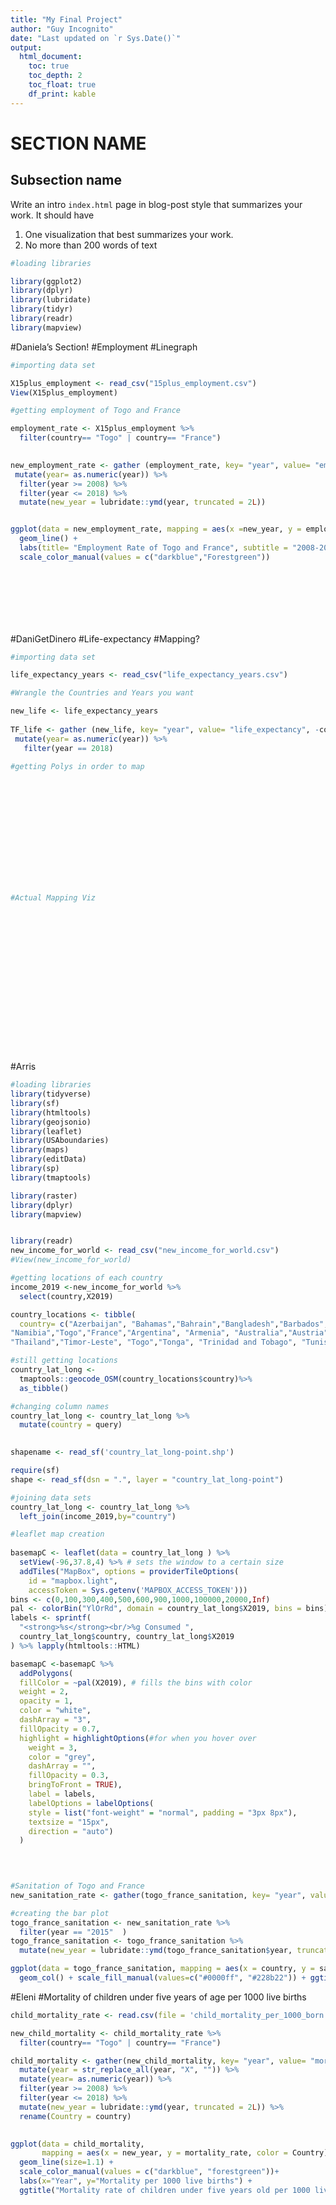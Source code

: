 ```yaml
---
title: "My Final Project"
author: "Guy Incognito"
date: "Last updated on `r Sys.Date()`"
output:
  html_document:
    toc: true
    toc_depth: 2
    toc_float: true
    df_print: kable
---
```


<!--
Comments in HTML are like this! 
-->

# SECTION NAME

## Subsection name

Write an intro `index.html` page in blog-post style that summarizes your work. It should have

1. One visualization that best summarizes your work.
1. No more than 200 words of text

```r
#loading libraries

library(ggplot2)
library(dplyr)
library(lubridate)
library(tidyr)
library(readr)
library(mapview)


```


#Daniela's Section!
#Employment
#Linegraph

```r

#importing data set

X15plus_employment <- read_csv("15plus_employment.csv")
View(X15plus_employment)

#getting employment of Togo and France

employment_rate <- X15plus_employment %>% 
  filter(country== "Togo" | country== "France") 
   

new_employment_rate <- gather (employment_rate, key= "year", value= "employment_rate", -country) %>% 
 mutate(year= as.numeric(year)) %>% 
  filter(year >= 2008) %>% 
  filter(year <= 2018) %>% 
  mutate(new_year = lubridate::ymd(year, truncated = 2L))


ggplot(data = new_employment_rate, mapping = aes(x =new_year, y = employment_rate, color= country)) +
  geom_line() +
  labs(title= "Employment Rate of Togo and France", subtitle = "2008-2018", x= "Year", y= "Employment Rate")+
  scale_color_manual(values = c("darkblue","Forestgreen"))
  





  

```





#DaniGetDinero
#Life-expectancy
#Mapping?


```r

#importing data set

life_expectancy_years <- read_csv("life_expectancy_years.csv")

#Wrangle the Countries and Years you want

new_life <- life_expectancy_years 
  
TF_life <- gather (new_life, key= "year", value= "life_expectancy", -country) %>% 
 mutate(year= as.numeric(year)) %>% 
   filter(year == 2018) 

#getting Polys in order to map














#Actual Mapping Viz






  












```









































#Arris

```r
#loading libraries
library(tidyverse)
library(sf)
library(htmltools)
library(geojsonio)
library(leaflet)
library(USAboundaries)
library(maps)
library(editData)
library(sp)
library(tmaptools)

library(raster)
library(dplyr)
library(mapview)


library(readr)
new_income_for_world <- read_csv("new_income_for_world.csv")
#View(new_income_for_world)

```



```r
#getting locations of each country
income_2019 <-new_income_for_world %>%
  select(country,X2019)

country_locations <- tibble(
  country= c("Azerbaijan", "Bahamas","Bahrain","Bangladesh","Barbados","Belarus","Belgium","Belize","Benin","Bhutan","Bolivia","Bosnia and Herzegovina","Botswana","Brazil","Brunei","Bulgaria","Burkina Faso","Burundi","Cambodia","Cameroon","Canada","Cape Verde","Central African Republic","Chad","Chile","China","Colombia","Comoros","Democratic Republic of the Congo", "Republic of the Congo","Costa Rica","Cote d'Ivoire","Croatia","Cuba","Cyprus","Czech Republic","Denmark","Djibouti","Dominica","Dominican Republic","Ecuador","Egypt","El Salvador","Equatorial Guinea","Eritrea","Estonia","Ethiopia","Fiji","Finland","Gabon","Gambia","Georgia","Germany","Ghana","Greece","Grenada","Guatemala","Guinea","Guinea-Bissau","Guyana", "Haiti","Honduras","Hungray","Iceland","India","Indonesia","Iran","Iraq","Ireland","Israel","Italy","Jamaica","Japan","Jordan","Kazakhstan","Kenya","Kiribati","Kuwait","Kyrgyz Republic","Lao","Lativa","Lebanon","Lesotho","Liberia","Libya","Lithuania","Luxembourg","North Macedonia","Madagascar","Malawi","Malaysia","Maldives","Mali","Malta","Marshall Island","Mauritania","Mauritius","Mexico","Federated States of Micronesia","Moldova","Monaco","Mongolia","Montenegro","Morocco","Mozambique","Myanmar",
"Namibia","Togo","France","Argentina", "Armenia", "Australia","Austria","Nauru","Nepal","Netherlands","New Zealand","Nicaragua","Niger","Nigeria","North Korea","Norway","Oman","Pakistan","Palau","Palestine","Panama","Papua New Guinea","Paraguay","Peru","Philippines", "Poland", "Portugal", "Qatar", "Romania", "Russia", "Rwanda","Samoa", "San Marino","Sao Tome and Principe","Saudi Arabia", "Senegal","Serbia","Seychelles", "Sierra Leone", "Singapore", "Slovak Republic", "Slovenia", "Solomon Islands", "Somalia", "South Africa", "South Korea", "South Sudan","Spain", "Sri Lanka","St. Kitts and Nevis" ,"St.Lucia", "St. Vincent and the Grenadines", "Sudan", "Suriname", "Swaziland", " Syria", "Tajikistan", "Tanzania",
"Thailand","Timor-Leste", "Togo","Tonga", "Trinidad and Tobago", "Tunisia", "Turkey","Turkmenistan", "Tuvalu", "Uganda", "Ukraine", "United Arab Emirates", "United Kingdom", "United States", "Uruguay","Uzbekistan","Vanuatu","Venezuela","Vietnam","Yemen", "Zambia", "Zimbabwe"))

```

```r
#still getting locations
country_lat_long <-
  tmaptools::geocode_OSM(country_locations$country)%>%
  as_tibble()
```

```r
#changing column names
country_lat_long <- country_lat_long %>% 
  mutate(country = query)
  
```

```r
shapename <- read_sf('country_lat_long-point.shp')
```

```r

require(sf)
shape <- read_sf(dsn = ".", layer = "country_lat_long-point")


```




```r
#joining data sets
country_lat_long <- country_lat_long %>%
  left_join(income_2019,by="country")
```



```r
#leaflet map creation
  
basemapC <- leaflet(data = country_lat_long ) %>%
  setView(-96,37.8,4) %>% # sets the window to a certain size
  addTiles("MapBox", options = providerTileOptions(
    id = "mapbox.light",
    accessToken = Sys.getenv('MAPBOX_ACCESS_TOKEN')))
bins <- c(0,100,300,400,500,600,900,1000,100000,20000,Inf)
pal <- colorBin("YlOrRd", domain = country_lat_long$X2019, bins = bins)
labels <- sprintf(
  "<strong>%s</strong><br/>%g Consumed ",
  country_lat_long$country, country_lat_long$X2019
) %>% lapply(htmltools::HTML)

basemapC <-basemapC %>% 
  addPolygons(
  fillColor = ~pal(X2019), # fills the bins with color
  weight = 2,
  opacity = 1,
  color = "white",
  dashArray = "3",
  fillOpacity = 0.7,
  highlight = highlightOptions(#for when you hover over
    weight = 3,
    color = "grey",
    dashArray = "",
    fillOpacity = 0.3,
    bringToFront = TRUE),
    label = labels,
    labelOptions = labelOptions(
    style = list("font-weight" = "normal", padding = "3px 8px"),
    textsize = "15px",
    direction = "auto")
  )

  
  
```



```r
#Sanitation of Togo and France
new_sanitation_rate <- gather(togo_france_sanitation, key= "year", value= "sanitation", -country)
```

```r
#creating the bar plot
togo_france_sanitation <- new_sanitation_rate %>%
  filter(year == "2015"  )
togo_france_sanitation <- togo_france_sanitation %>%
  mutate(new_year = lubridate::ymd(togo_france_sanitation$year, truncated = 2L))

ggplot(data = togo_france_sanitation, mapping = aes(x = country, y = sanitation, fill= country)) + 
  geom_col() + scale_fill_manual(values=c("#0000ff", "#228b22")) + ggtitle("Overall Access to Sanitation Services") +  labs(y="Sanitation", x = "Country")
```




























































































































































































#Eleni
#Mortality of children under five years of age per 1000 live births

```r
child_mortality_rate <- read.csv(file = 'child_mortality_per_1000_born.csv')

new_child_mortality <- child_mortality_rate %>% 
  filter(country== "Togo" | country== "France") 

child_mortality <- gather(new_child_mortality, key= "year", value= "mortality_rate", -country) %>% 
  mutate(year = str_replace_all(year, "X", "")) %>% 
  mutate(year= as.numeric(year)) %>% 
  filter(year >= 2008) %>% 
  filter(year <= 2018) %>% 
  mutate(new_year = lubridate::ymd(year, truncated = 2L)) %>% 
  rename(Country = country)
 

ggplot(data = child_mortality, 
       mapping = aes(x = new_year, y = mortality_rate, color = Country)) +
  geom_line(size=1.1) + 
  scale_color_manual(values = c("darkblue", "forestgreen"))+
  labs(x="Year", y="Mortality per 1000 live births") +
  ggtitle("Mortality rate of children under five years old per 1000 live births from 2008-2018")
```



















































































